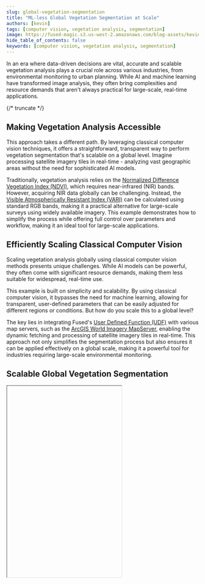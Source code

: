 ```yaml
---
slug: global-vegetation-segmentation
title: "ML-less Global Vegetation Segmentation at Scale"
authors: [kevin]
tags: [computer vision, vegetation analysis, segmentation]
image: https://fused-magic.s3.us-west-2.amazonaws.com/blog-assets/kevin-app.png
hide_table_of_contents: false
keywords: [computer vision, vegetation analysis, segmentation]
---
```




<ReactPlayer className="video__player" playing={true} muted={true} controls height="100%" url="https://fused-magic.s3.us-west-2.amazonaws.com/blog-assets/kevin-demo.mp4" width="100%" />


In an era where data-driven decisions are vital, accurate and scalable vegetation analysis plays a crucial role across various industries, from environmental monitoring to urban planning. While AI and machine learning have transformed image analysis, they often bring complexities and resource demands that aren't always practical for large-scale, real-time applications.

{/* truncate */}

## Making Vegetation Analysis Accessible

This approach takes a different path. By leveraging classical computer vision techniques, it offers a straightforward, transparent way to perform vegetation segmentation that's scalable on a global level. Imagine processing satellite imagery tiles in real-time - analyzing vast geographic areas without the need for sophisticated AI models.

Traditionally, vegetation analysis relies on the [Normalized Difference Vegetation Index (NDVI)](https://gisgeography.com/ndvi-normalized-difference-vegetation-index/), which requires near-infrared (NIR) bands. However, acquiring NIR data globally can be challenging. Instead, the [Visible Atmospherically Resistant Index (VARI)](https://space4water.org/space/visible-atmospherically-resistant-index-vari) can be calculated using standard RGB bands, making it a practical alternative for large-scale surveys using widely available imagery. This example demonstrates how to simplify the process while offering full control over parameters and workflow, making it an ideal tool for large-scale applications.


## Efficiently Scaling Classical Computer Vision


Scaling vegetation analysis globally using classical computer vision methods presents unique challenges. While AI models can be powerful, they often come with significant resource demands, making them less suitable for widespread, real-time use.

This example is built on simplicity and scalability. By using classical computer vision, it bypasses the need for machine learning, allowing for transparent, user-defined parameters that can be easily adjusted for different regions or conditions. But how do you scale this to a global level?

The key lies in integrating Fused's [User Defined Function (UDF)](https://docs.fused.io/core-concepts/why/) with various map servers, such as the [ArcGIS World Imagery MapServer](https://www.arcgis.com/home/item.html?id=10df2279f9684e4a9f6a7f08febac2a9), enabling the dynamic fetching and processing of satellite imagery tiles in real-time. This approach not only simplifies the segmentation process but also ensures it can be applied effectively on a global scale, making it a powerful tool for industries requiring large-scale environmental monitoring.



## Scalable Global Vegetation Segmentation




<Iframe
  id="veg-segmentation-app"
  code={CODE}
  url = "https://staging.fused.io/workbench#app/s/i/fsh_2YDT4gAuNEasD4CWu6Mave"
  height="500px"
/>


The UDF is designed to perform classical computer vision-based vegetation segmentation at a global scale, using satellite imagery tiles fetched from various map servers, such as the ArcGIS World Imagery MapServer. Here’s how it works:

**How It Works**:
1. **Input Parameters**: Users select their preferred vegetation index (such as VARI), and set threshold limits for segmentation.
2. **Vegetation Index Calculation**: The UDF extracts the necessary spectral bands and computes the vegetation index.
3. **Ground Sampling Distance (GSD) Calculation**: Using the zoom level, the UDF calculates the GSD, which determines the spatial resolution of the imagery.
4. **Segmentation and Processing**: The UDF applies thresholding, Gaussian smoothing, and morphological operations to refine the vegetation mask, allowing for precise identification of vegetation areas.

This combined approach ensures the UDF remains simple, flexible, and scalable, making it ideal for applications requiring extensive geographic coverage with transparent, easily adjustable processing steps. It's a powerful tool for global vegetation analysis, offering real-time insights across diverse regions without relying on complex machine learning models.


## The Power of Simplicity

Fused's serverless infrastructure empowers this UDF by delivering the computational power necessary for large-scale data processing, all without the hassle of managing servers or resources. By combining classical computer vision techniques with scalable cloud infrastructure, this solution supports real-time, global vegetation analysis. It's particularly suited for applications requiring extensive geographic coverage with transparent, easily adjustable processing steps.

This UDF offers a powerful solution for vegetation analysis, providing simplicity, transparency, and broad applicability on a global scale:

- **Global Scale, No AI Needed**: This UDF uses classical computer vision techniques that easily scale across vast geographic areas, enabling large-scale vegetation analysis without machine learning models.

- **Transparency and Efficiency**: The workflow is fully transparent, allowing for easy understanding and adjustment of each step, making the method cost-effective and straightforward to implement.

- **Broad Applicability**: Applicable globally using various satellite imagery sources, such as the ArcGIS World Imagery MapServer, this UDF is ideal for industries requiring extensive environmental monitoring, enabling real-time insights across diverse regions for informed decision-making.





## Bringing the UDF to Life



The scalability and simplicity of this UDF make it a versatile tool for a wide range of global applications:



- **Global Environmental Monitoring**: The UDF can be used to monitor vegetation health and changes on a global scale, helping organizations track deforestation, reforestation, and land degradation in near real-time.



- **Forestry Management**: This UDF is particularly useful for forestry applications, enabling large-scale monitoring of forest health, identifying vegetation stress, and detecting dead or dying trees. It helps forestry managers detect early signs of disease, pests, or environmental stressors, supporting conservation, reforestation, and sustainable forest management efforts.



- **Urban Planning and Green Space Management**: City planners can apply this UDF to monitor and manage urban green spaces, ensuring sustainable urban development and maintaining the ecological balance within cities.



- **Agriculture**: Farmers and agricultural agencies can use the UDF to assess crop health over large areas, enabling efficient resource allocation and early detection of potential issues like drought or disease.



This classical computer vision approach, combined with the flexibility to use various map servers like the ArcGIS World Imagery MapServer, allows for precise, scalable analysis across diverse landscapes, supporting informed decision-making in various industries.



## Empowering Global Analysis with Simple Tools



This UDF demonstrates the power of classical computer vision methods for vegetation analysis, especially when scaled globally. By integrating with map servers, users can efficiently monitor forest health, identify stressed or dead vegetation, and manage urban green spaces—all without the complexity of machine learning models.



The transparency and scalability of this approach make it accessible to a wide range of users, from environmental scientists to city planners, enabling effective resource management and informed decision-making on a global scale.
